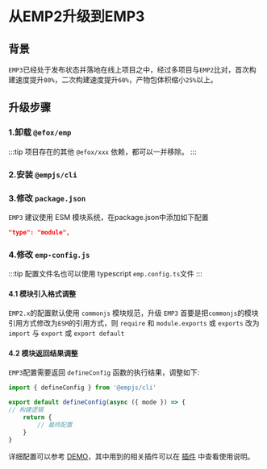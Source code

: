 
# 从EMP2升级到EMP3

## 背景
`EMP3`已经处于发布状态并落地在线上项目之中，经过多项目与`EMP2`比对，首次构建速度提升`80%`，二次构建速度提升`60%`，产物包体积缩小`25%`以上。

## 升级步骤

### 1.卸载 `@efox/emp`

<PackageManagerTabs command="remove @efox/emp" />

:::tip
项目存在的其他 `@efox/xxx` 依赖，都可以一并移除。
:::

### 2.安装 `@empjs/cli`

<PackageManagerTabs command="add @empjs/cli -D" />

### 3.修改 `package.json`
`EMP3` 建议使用 ESM 模块系统，在package.json中添加如下配置
```json title="package.json"
"type": "module",
```

### 4.修改 `emp-config.js`
:::tip
配置文件名也可以使用 typescript `emp.config.ts`文件
:::

#### 4.1 模块引入格式调整
`EMP2.x`的配置默认使用 `commonjs` 模块规范，升级 `EMP3` 首要是把`commonjs`的模块引用方式修改为`ESM`的引用方式，则 `require` 和 `module.exports` 或 `exports` 改为 `import` 与 `export` 或 `export default`

#### 4.2 模块返回结果调整
`EMP3`配置需要返回 `defineConfig` 函数的执行结果，调整如下:
```javascript title="emp-config.js
import { defineConfig } from '@empjs/cli'

export default defineConfig(async ({ mode }) => {
// 构建逻辑
    return {
        // 最终配置
    }
}
```

详细配置可以参考 [DEMO](https://github.com/empjs/emp/blob/v3/demos/react18/react-host/emp.config.ts)，其中用到的相关插件可以在 [插件](zh/plugin/index) 中查看使用说明。